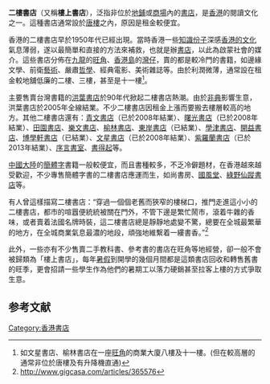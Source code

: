 '''二樓書店'''（又稱'''樓上書店'''），泛指非位於[[地鋪|地鋪]]或[[商場|商場]]內的[[書店|書店]]，是[[香港|香港]]的閱讀文化之一。這種書店通常設於[[唐樓|唐樓]]之內，原因是租金較便宜。

香港的二樓書店早於1950年代已經出現。當時香港一些[[知識份子|知識份子]]深感[[香港文化|香港的文化]]氣息薄弱，遂以最簡單和直接的方法來補救，也就是辦[[書店|書店]]，以此為啟蒙社會的媒介。這些書店分佈在[[九龍|九龍]]的[[旺角|旺角]]、[[香港島|香港島]]的[[灣仔|灣仔]]，賣的都是較冷門的書籍，如邊緣文學、前衛[[藝術|藝術]]、嚴肅[[哲學|哲學]]、經典電影、美術雜誌等。由於利潤微薄，通常設在租金較地舖低廉的二樓、三樓，甚至是十一樓<ref>如文星書店、榆林書店在一座[[旺角|旺角]]的商業大廈八樓及十一樓。(但在較高層的通常非位於唐樓及有升降機直通)</ref>。

主要售賣台灣書籍的[[洪葉書店|洪葉書店]]於90年代掀起二樓書店熱潮。由於[[嚴重急性呼吸系統綜合症|非典]]影響生意，洪葉書店於2005年全線結業。不少二樓書店因租金上漲而要搬去樓層較高的地方。其他二樓書店還有：[[青文書屋|青文書店]]（已於2008年結業）、[[曙光書店|曙光書店]]（已於2008年結業）、[[田園書店|田園書店]]、[[樂文書店|樂文書店]]、[[榆林書店|榆林書店]]、[[東岸書店|東岸書店]]（已結業）、[[學津書店|學津書店]]、[[開益書店|開益書店]]、[[博學軒書店|博學軒書店]]（已結業）、[[文星書店_(香港)|文星書店]]（已於2008年結業）、[[紫羅蘭書店|紫羅蘭書店]]（已於2013年結業）、[[序言書室|序言書室]]、[[書得起|書得起]]等。

[[中國大陸|中國大陸]]的[[簡體字|簡體字]]書籍一般較便宜，而且書種較多，不乏冷僻題材，在香港越來越受歡迎，不少專售簡體字書的二樓書店應運而生，如尚書房、[[國風堂|國風堂]]、[[綠野仙蹤書店|綠野仙蹤書店]]等。

有人曾這樣描寫二樓書店：“穿過一個個老舊而狹窄的樓梯口，推門走進這小小的二樓書店，都市的喧囂便統統被關在門外，不管下邊是繁忙鬧市，滾着牛雜的香味，或者賣着法國名牌時裝，這二樓書店總是靜靜地處變不驚，總要在全城最繁華的地方，在全城商業氣息最濃的地段，頑強地維繫着一縷書香。”<ref>http://www.gigcasa.com/articles/365576</ref> 

此外，一些亦有不少售賣二手教科書、參考書的書店在旺角等地經營，卻一般不會被歸類為「樓上書店」，每年[[暑假|暑假]]到開學的幾個月間都是這類書店回收和轉售舊書的旺季，更會招請一些學生作為他們的暑期工以落力硬銷甚至拉客上樓的方式爭取生意。

==参考文献==
{{Reflist}}

{{香港舊書店}}
{{港澳獨立書店}}

[[Category:香港書店|Category:香港書店]]